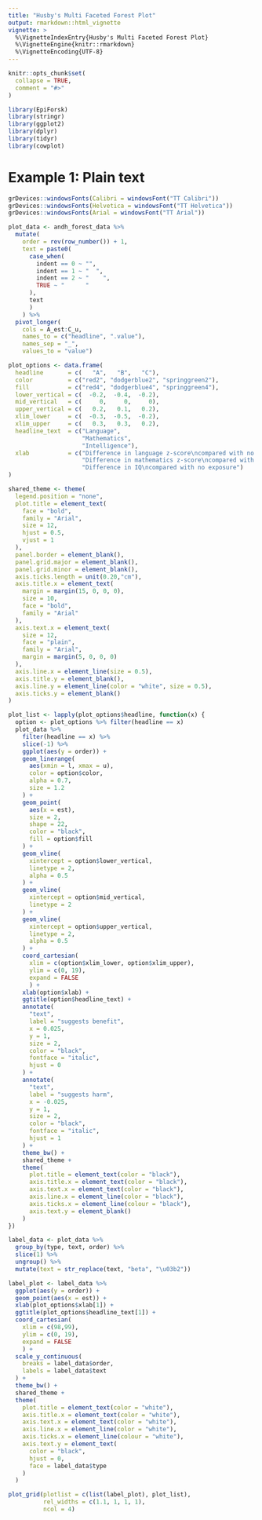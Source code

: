 ```yaml
---
title: "Husby's Multi Faceted Forest Plot"
output: rmarkdown::html_vignette
vignette: >
  %\VignetteIndexEntry{Husby's Multi Faceted Forest Plot}
  %\VignetteEngine{knitr::rmarkdown}
  %\VignetteEncoding{UTF-8}
---
```


```r
knitr::opts_chunk$set(
  collapse = TRUE,
  comment = "#>"
)
```

```r
library(EpiForsk)
library(stringr)
library(ggplot2)
library(dplyr)
library(tidyr)
library(cowplot)
```



# Example 1: Plain text




```r
grDevices::windowsFonts(Calibri = windowsFont("TT Calibri"))
grDevices::windowsFonts(Helvetica = windowsFont("TT Helvetica"))
grDevices::windowsFonts(Arial = windowsFont("TT Arial"))
```





```r
plot_data <- andh_forest_data %>%
  mutate(
    order = rev(row_number()) + 1,
    text = paste0(
      case_when(
        indent == 0 ~ "", 
        indent == 1 ~ "  ", 
        indent == 2 ~ "    ",
        TRUE ~ "      "
      ),
      text
      )
    ) %>%
  pivot_longer(
    cols = A_est:C_u, 
    names_to = c("headline", ".value"),
    names_sep = "_",
    values_to = "value")
```




```r
plot_options <- data.frame(
  headline       = c(   "A",   "B",   "C"),
  color          = c("red2", "dodgerblue2", "springgreen2"),
  fill           = c("red4", "dodgerblue4", "springgreen4"),
  lower_vertical = c(  -0.2,  -0.4,  -0.2),
  mid_vertical   = c(     0,     0,     0),
  upper_vertical = c(   0.2,   0.1,   0.2),
  xlim_lower     = c(  -0.3,  -0.5,  -0.2),
  xlim_upper     = c(   0.3,   0.3,   0.2),
  headline_text  = c("Language",
                     "Mathematics",
                     "Intelligence"),
  xlab           = c("Difference in language z-score\ncompared with no exposure",
                     "Difference in mathematics z-score\ncompared with no exposure",
                     "Difference in IQ\ncompared with no exposure")
)
```




```r
shared_theme <- theme(
  legend.position = "none",
  plot.title = element_text(
    face = "bold", 
    family = "Arial",
    size = 12, 
    hjust = 0.5, 
    vjust = 1
  ),
  panel.border = element_blank(),
  panel.grid.major = element_blank(),
  panel.grid.minor = element_blank(),
  axis.ticks.length = unit(0.20,"cm"),
  axis.title.x = element_text(
    margin = margin(15, 0, 0, 0), 
    size = 10, 
    face = "bold", 
    family = "Arial"
  ),
  axis.text.x = element_text(
    size = 12, 
    face = "plain", 
    family = "Arial", 
    margin = margin(5, 0, 0, 0)
  ),
  axis.line.x = element_line(size = 0.5),
  axis.title.y = element_blank(),
  axis.line.y = element_line(color = "white", size = 0.5),
  axis.ticks.y = element_blank()
)
```


```r
plot_list <- lapply(plot_options$headline, function(x) {
  option <- plot_options %>% filter(headline == x)
  plot_data %>% 
    filter(headline == x) %>%
    slice(-1) %>%
    ggplot(aes(y = order)) + 
    geom_linerange(
      aes(xmin = l, xmax = u),
      color = option$color,
      alpha = 0.7,
      size = 1.2
    ) +
    geom_point(
      aes(x = est), 
      size = 2, 
      shape = 22, 
      color = "black",
      fill = option$fill
    ) +
    geom_vline(
      xintercept = option$lower_vertical, 
      linetype = 2,
      alpha = 0.5
    ) + 
    geom_vline(
      xintercept = option$mid_vertical, 
      linetype = 2
    ) + 
    geom_vline(
      xintercept = option$upper_vertical, 
      linetype = 2,
      alpha = 0.5
    ) +
    coord_cartesian(
      xlim = c(option$xlim_lower, option$xlim_upper), 
      ylim = c(0, 19), 
      expand = FALSE
      ) + 
    xlab(option$xlab) +
    ggtitle(option$headline_text) +
    annotate(
      "text", 
      label = "suggests benefit", 
      x = 0.025, 
      y = 1, 
      size = 2,
      color = "black", 
      fontface = "italic", 
      hjust = 0
    ) + 
    annotate(
      "text",
      label = "suggests harm", 
      x = -0.025, 
      y = 1, 
      size = 2,
      color = "black", 
      fontface = "italic",
      hjust = 1
    ) + 
    theme_bw() +
    shared_theme + 
    theme(
      plot.title = element_text(color = "black"),
      axis.title.x = element_text(color = "black"),
      axis.text.x = element_text(color = "black"),
      axis.line.x = element_line(color = "black"),
      axis.ticks.x = element_line(colour = "black"),
      axis.text.y = element_blank()
    )
})
```



```r
label_data <- plot_data %>%
  group_by(type, text, order) %>%
  slice(1) %>%
  ungroup() %>%
  mutate(text = str_replace(text, "beta", "\u03b2"))
```




```r
label_plot <- label_data %>%
  ggplot(aes(y = order)) + 
  geom_point(aes(x = est)) +
  xlab(plot_options$xlab[1]) +
  ggtitle(plot_options$headline_text[1]) +
  coord_cartesian(
    xlim = c(98,99), 
    ylim = c(0, 19),
    expand = FALSE
    ) + 
  scale_y_continuous(
    breaks = label_data$order, 
    labels = label_data$text
  ) +
  theme_bw() +
  shared_theme + 
  theme(
    plot.title = element_text(color = "white"),
    axis.title.x = element_text(color = "white"),
    axis.text.x = element_text(color = "white"),
    axis.line.x = element_line(color = "white"),
    axis.ticks.x = element_line(colour = "white"),
    axis.text.y = element_text(
      color = "black",
      hjust = 0,
      face = label_data$type
    )
  )

```


```r
plot_grid(plotlist = c(list(label_plot), plot_list), 
          rel_widths = c(1.1, 1, 1, 1), 
          ncol = 4)
```


